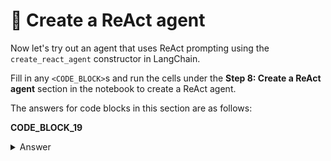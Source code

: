 # 👐 Create a ReAct agent

Now let's try out an agent that uses ReAct prompting using the `create_react_agent` constructor in LangChain.

Fill in any `<CODE_BLOCK>`s and run the cells under the **Step 8: Create a ReAct agent** section in the notebook to create a ReAct agent.

The answers for code blocks in this section are as follows:

**CODE_BLOCK_19**

<details>
<summary>Answer</summary>
<div>
```python
agent = create_react_agent(llm, tools, prompt)
agent_executor = AgentExecutor(
    agent=agent,
    tools=tools,
    verbose=True,
    handle_parsing_errors="Check your output. Make an observation in order to determine whether or not you have the final answer.\
        If you do, use the exact characters `Final Answer` and exit.",
)
```
</div>
</details>